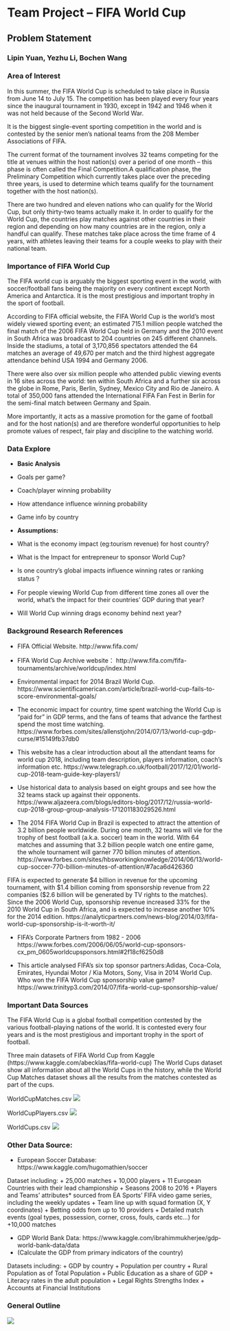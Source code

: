 
# Team Project -- FIFA World Cup
## Problem Statement
### Lipin Yuan, Yezhu Li, Bochen Wang
 
 
### Area of Interest

In this summer, the FIFA World Cup is scheduled to take place in Russia from June 14 to July 15. The competition has been played every four years since the inaugural tournament in 1930, except in 1942 and 1946 when it was not held because of the Second World War. 

It is the biggest single-event sporting competition in the world and is contested by the senior men's national teams from the 208 Member Associations of FIFA. 

The current format of the tournament involves 32 teams competing for the title at venues within the host nation(s) over a period of one month – this phase is often called the Final Competition.A qualification phase, the Preliminary Competition which currently takes place over the preceding three years, is used to determine which teams qualify for the tournament together with the host nation(s).

There are two hundred and eleven nations who can qualify for the World Cup, but only thirty-two teams actually make it. In order to qualify for the World Cup, the countries play matches against other countries in their region and depending on how many countries are in the region, only a handful can qualify. These matches take place across the time frame of 4 years, with athletes leaving their teams for a couple weeks to play with their national team.

### Importance of FIFA World Cup

The FIFA world cup is arguably the biggest sporting event in the world, with soccer/football fans being the majority on every continent except North America and Antarctica. It is the most prestigious and important trophy in the sport of football. 

According to FIFA official website, the FIFA World Cup is the world's most widely viewed sporting event; an estimated 715.1 million people watched the final match of the 2006 FIFA World Cup held in Germany and the 2010 event in South Africa was broadcast to 204 countries on 245 different channels. Inside the stadiums, a total of 3,170,856 spectators attended the 64 matches an average of 49,670 per match and the third highest aggregate attendance behind USA 1994 and Germany 2006.

There were also over six million people who attended public viewing events in 16 sites across the world: ten within South Africa and a further six across the globe in Rome, Paris, Berlin, Sydney, Mexico City and Rio de Janeiro. A total of 350,000 fans attended the International FIFA Fan Fest in Berlin for the semi-final match between Germany and Spain.

More importantly, it acts as a massive promotion for the game of football and for the host nation(s) and are therefore wonderful opportunities to help promote values of respect, fair play and discipline to the watching world.

### Data Explore

* **Basic Analysis**
 + Goals per game? 
 + Coach/player winning probability
 + How attendance influence winning probability 
 + Game info by country

* **Assumptions:**
 + What is the economy impact (eg:tourism revenue) for host country?
 + What is the Impact for entrepreneur to sponsor World Cup?
 + Is one country’s global impacts influence winning rates or ranking status？
 + For people viewing World Cup from different time zones all over the world, what’s the impact for their countries’ GDP during that year?
 + Will World Cup winning drags economy behind next year?

### Background Research References

* FIFA Official Website.
http://www.fifa.com/

* FIFA World Cup Archive website：
http://www.fifa.com/fifa-tournaments/archive/worldcup/index.html

* Environmental impact for 2014 Brazil World Cup.
https://www.scientificamerican.com/article/brazil-world-cup-fails-to-score-environmental-goals/

* The economic impact for country, time spent watching the World Cup is “paid for” in GDP terms, and the fans of teams that advance the farthest spend the most time watching. 
https://www.forbes.com/sites/allenstjohn/2014/07/13/world-cup-gdp-curse/#15149fb37db0

* This website has a clear introduction about all the attendant teams for world cup 2018, including team description, players information, coach’s information etc.
https://www.telegraph.co.uk/football/2017/12/01/world-cup-2018-team-guide-key-players1/

* Use historical data to analysis based on eight groups and see how the 32 teams stack up against their opponents.
https://www.aljazeera.com/blogs/editors-blog/2017/12/russia-world-cup-2018-group-group-analysis-171201183029526.html

* The 2014 FIFA World Cup in Brazil is expected to attract the attention of 3.2 billion people worldwide. During one month, 32 teams will vie for the trophy of best football (a.k.a. soccer) team in the world. With 64 matches and assuming that 3.2 billion people watch one entire game, the whole tournament will garner 770 billion minutes of attention. https://www.forbes.com/sites/hbsworkingknowledge/2014/06/13/world-cup-soccer-770-billion-minutes-of-attention/#7aca6d426360

FIFA is expected to generate $4 billion in revenue for the upcoming tournament, with $1.4 billion coming from sponsorship revenue from 22 companies ($2.6 billion will be generated by TV rights to the matches). Since the 2006 World Cup, sponsorship revenue increased 33% for the 2010 World Cup in South Africa, and is expected to increase another 10% for the 2014 edition.
https://analyticpartners.com/news-blog/2014/03/fifa-world-cup-sponsorship-is-it-worth-it/

* FIFA's Corporate Partners from 1982 - 2006 
https://www.forbes.com/2006/06/05/world-cup-sponsors-cx_pm_0605worldcupsponsors.html#2f18cf6250d8

* This article analysed FIFA’s six top sponsor partners:Adidas, Coca-Cola, Emirates, Hyundai Motor / Kia Motors, Sony, Visa in 2014 World Cup. Who won the FIFA World Cup sponsorship value game? 
https://www.trinityp3.com/2014/07/fifa-world-cup-sponsorship-value/

### Important Data Sources

The FIFA World Cup is a global football competition contested by the various football-playing nations of the world. It is contested every four years and is the most prestigious and important trophy in the sport of football.

Three main datasets of FIFA World Cup from Kaggle (https://www.kaggle.com/abecklas/fifa-world-cup)
The World Cups dataset show all information about all the World Cups in the history, while the World Cup Matches dataset shows all the results from the matches contested as part of the cups.

WorldCupMatches.csv
![](https://github.com/lpyuan/AddPics/blob/master/Picture1.png)

WorldCupPlayers.csv
![](https://github.com/lpyuan/AddPics/blob/master/Picture2.png)

WorldCups.csv
![](https://github.com/lpyuan/AddPics/blob/master/Picture3.png)

### Other Data Source:

* European Soccer Database: https://www.kaggle.com/hugomathien/soccer

Dataset including:
 + 25,000 matches
 + 10,000 players
 + 11 European Countries with their lead championship
 + Seasons 2008 to 2016
 + Players and Teams' attributes* sourced from EA Sports' FIFA video game series, including the weekly updates
 + Team line up with squad formation (X, Y coordinates)
 + Betting odds from up to 10 providers
 + Detailed match events (goal types, possession, corner, cross, fouls, cards etc...) for +10,000 matches

* GDP World Bank Data: https://www.kaggle.com/ibrahimmukherjee/gdp-world-bank-data/data
 + (Calculate the GDP from primary indicators of the country)

Datasets including:
 + GDP by country
 + Population per country
 + Rural Population as of Total Population
 + Public Education as a share of GDP
 + Literacy rates in the adult population
 + Legal Rights Strengths Index
 + Accounts at Financial Institutions


### General Outline
![](https://github.com/lpyuan/AddPics/blob/master/Picture4.png)

